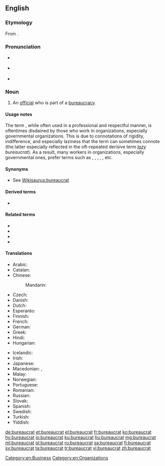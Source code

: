 {{selfref|For Wiktionary's bureaucrats, see [[Wiktionary:Bureaucrats]]}}
==English==

===Etymology===
From {{derived|en|fr|bureaucrate}}.

===Pronunciation===
* {{a|RP}} {{IPA|/ˈbjʊərəkræt/|lang=en}}
* {{a|GA}} {{IPA|/ˈbjʊrəkræt/|lang=en}}
* {{hyphenation|bu|reau|crat|lang=en}}

===Noun===
{{en-noun}}

# An [[official]] who is part of a [[bureaucracy]].

====Usage notes====
The term {{m|en|bureaucrat}}, while often used in a professional and respectful manner, is oftentimes disdained by those who work in organizations, especially governmental organizations. This is due to connotations of rigidity, indifference, and especially laziness that the term can sometimes connote (the latter especially reflected in the oft-repeated derisive term ''[[lazy]] bureaucrat''). As a result, many workers in organizations, especially governmental ones, prefer terms such as {{m|en|manager}}, {{m|en|public manager}}, {{m|en|civil servant}}, {{m|en|public servant}}, {{m|en|public official}}, etc.

====Synonyms====
* See [[Wikisaurus:bureaucrat]]

====Derived terms====
* {{l|en|faceless bureaucrat}}

====Related terms====
* {{l|en|bureaucracy}}
* {{l|en|bureaucratese}}
* {{l|en|bureaucratic}}
* {{l|en|bureaucratically}}

====Translations====
{{trans-top|An official in a bureaucracy}}
* Arabic: {{t|ar|بِيرُوقْرَاطِيّ|m|tr=bīruqrāṭiyy}}
* Catalan: {{t|ca|buròcrata|m|f}}
* Chinese:
*: Mandarin: {{t+|cmn|官僚|tr=guānliáo|sc=Hani}}
* Czech: {{t|cs|byrokrat|m}}
* Danish: {{t|da|bureaukrat}}
* Dutch: {{t+|nl|bureaucraat|m}}
* Esperanto: {{t|eo|burokrato}}
* Finnish: {{t+|fi|byrokraatti}}
* French: {{t+|fr|bureaucrate|m}}
* German: {{t+|de|Bürokrat|m}}
* Greek: {{t+|el|γραφειοκράτης|m|f|sc=Grek}}
* Hindi: {{t|hi|नौकरशाह|tr=naukraśāh}}
* Hungarian: {{t+|hu|bürokrata}}
{{trans-mid}}
* Icelandic: {{t|is|kerfiskarl|m}}
* Irish: {{t|ga|maorlathaí|m}}
* Japanese: {{t+|ja|官僚|tr=かんりょう, kanryō}}
* Macedonian: {{t|mk|бирокра́т|m}}, {{t|mk|чиновник|m}}
* Malay: {{t|ms|birokrat}}
* Norwegian: {{t|no|byråkrat|m}}
* Portuguese: {{t+|pt|burocrata|m|f}}
* Romanian: {{t+|ro|birocrat|m}}
* Russian: {{t+|ru|бюрокра́т|m}}
* Slovak: {{t|sk|byrokrat|m}}
* Spanish: {{t|es|burócrata|m|f}}
* Swedish: {{t+|sv|byråkrat|c}}
* Turkish: {{t+|tr|bürokrat}}
* Yiddish: {{t|yi|ביוראָקראַט|m}}
{{trans-bottom}}

[[Category:en:Business]]
[[Category:en:Organizations]]

[[de:bureaucrat]]
[[et:bureaucrat]]
[[el:bureaucrat]]
[[fr:bureaucrat]]
[[ko:bureaucrat]]
[[hy:bureaucrat]]
[[io:bureaucrat]]
[[ku:bureaucrat]]
[[hu:bureaucrat]]
[[mg:bureaucrat]]
[[ml:bureaucrat]]
[[pl:bureaucrat]]
[[ru:bureaucrat]]
[[sa:bureaucrat]]
[[fi:bureaucrat]]
[[sv:bureaucrat]]
[[ta:bureaucrat]]
[[tr:bureaucrat]]
[[vi:bureaucrat]]
[[zh:bureaucrat]]
